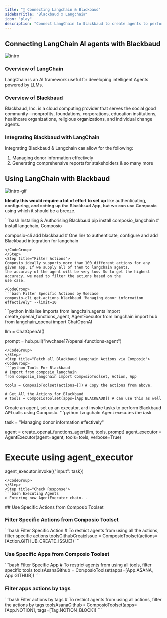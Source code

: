 ```yaml
---
title: "🚀 Connecting Langchain & Blackbaud"
sidebarTitle: "Blackbaud x Langchain"
icon: "play"
description: "Connect LangChain to Blackbaud to create agents to perform tasks using natural language"
---
```


## Connecting LangChain AI agents with Blackbaud
![intro](/media/intro.jpg)

### Overview of LangChain

LangChain is an AI framework useful for developing intelligent Agents powered by LLMs.

### Overview of Blackbaud

Blackbaud, Inc. is a cloud computing provider that serves the social good community—nonprofits, foundations, corporations, education institutions, healthcare organizations, religious organizations, and individual change agents.

### Integrating Blackbaud with LangChain

Integrating Blackbaud & Langchain can allow for the following:

1. Managing donor information effectively
2. Generating comprehensive reports for stakeholders
& so many more

## Using LangChain with Blackbaud
![intro-gif](/media/intro.gif)
<Steps>
<Step title="Setting Up the Environment">

**Ideally this would require a lot of effort to set up** like authenticating, configuring, and setting up the Blackbaud App, but we can use Composio using which it should be a breeze.

<CodeGroup>
```bash Installing & Authorising Blackbaud
pip install composio_langchain # Install langchain, Composio 

composio-cli add blackbaud # One line to authenticate, configure and add Blackbaud integration for langchain
```
</CodeGroup>
</Step>
<Step title="Filter Actions">
Composio ideally supports more than 100 different actions for any given app. If we supply all of them to langchain agents, 
the accuracy of the agent will be very low. So to get the highest accuracy, we need to filter the actions based on the 
use case.

<CodeGroup>
```bash Filter Specific Actions by Usecase
composio-cli get-actions blackbaud "Managing donor information effectively" --limit=10
```
</CodeGroup>

</Step>
<Step title="Import Base Packages">

<CodeGroup>
```python Initialise Imports
from langchain.agents import create_openai_functions_agent, AgentExecutor
from langchain import hub
from langchain_openai import ChatOpenAI


llm = ChatOpenAI()

prompt = hub.pull("hwchase17/openai-functions-agent")
```
</CodeGroup>
</Step>
<Step title="Fetch all Blackbaud Langchain Actions via Composio">
<CodeGroup>
```python Tools For Blackbaud
# Import from composio_langchain
from composio_langchain import ComposioToolset, Action, App

tools = ComposioToolset(actions=[]) # Copy the actions from above. 

# Get All the Actions for Blackbaud
# tools = ComposioToolset(apps=[App.BLACKBAUD]) # can use this as well
```
</CodeGroup>
</Step>
<Step title="Execute the Agent">
Create an agent, set up an executor, and invoke tasks to perform Blackbaud API calls using Composio. 
<CodeGroup>
```python Langchain Agent executes the task

task = "Managing donor information effectively"

agent = create_openai_functions_agent(llm, tools, prompt)
agent_executor = AgentExecutor(agent=agent, tools=tools, verbose=True)

# Execute using agent_executor
agent_executor.invoke({"input": task})
```
</CodeGroup>
</Step>
<Step title="Check Response">
```bash Executing Agents
> Entering new AgentExecutor chain...
```
</Step>
</Steps>
## Use Specific Actions from Composio Toolset

### Filter Specific Actions from Composio Toolset

<CodeGroup>
```bash Filter Specific Action
# To restrict agents from using all the actions, filter specific actions
toolsGithubCreateIssue = ComposioToolset(actions=[Action.GITHUB_CREATE_ISSUE])
```
</CodeGroup>

### Use Specific Apps from Composio Toolset
<CodeGroup>
```bash Filter Specific App
# To restrict agents from using all tools, filter specific tools
toolsAsanaGithub = ComposioToolset(apps=[App.ASANA, App.GITHUB])
```
</CodeGroup>

### Filter apps actions by tags 
<CodeGroup>
```bash Filter actions by tags
# To restrict agents from using all actions, filter the actions by tags
toolsAsanaGithub = ComposioToolset(apps=[App.NOTION], tags=[Tag.NOTION_BLOCK])
```
</CodeGroup>

